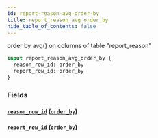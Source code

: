 ```yaml
---
id: report-reason-avg-order-by
title: report_reason_avg_order_by
hide_table_of_contents: false
---
```


order by avg() on columns of table "report_reason"

```graphql
input report_reason_avg_order_by {
  reason_row_id: order_by
  report_row_id: order_by
}
```

### Fields

#### [`reason_row_id`](#) ([`order_by`](../enums/order-by))

#### [`report_row_id`](#) ([`order_by`](../enums/order-by))
